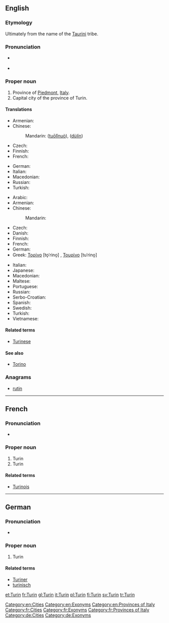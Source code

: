 ==English==

===Etymology===
Ultimately from the name of the [[w:Taurini|Taurini]] tribe.

===Pronunciation===
* {{a|UK}} {{IPA|/tjɜː(ɹ)ˈɪn/}}
* {{rhymes|ɪn}}

===Proper noun===
{{en-proper noun}}

# Province of [[Piedmont]], [[Italy]].
# Capital city of the province of Turin.

====Translations====
{{trans-top|province}}
* Armenian: {{t|hy|Թուրին|tr=T’urin}}
* Chinese:
*: Mandarin: {{zh-ts|托里諾|托里诺}} ([[tuō]][[lǐ]][[nuò]]), {{zh-ts|杜林|杜林}} ([[dù]][[lín]])
* Czech: {{t+|cs|Turín|m}}
* Finnish: {{t+|fi|Torino}}
* French: {{t+|fr|Turin}}
{{trans-mid}}
* German: {{t|de|Turin}}
* Italian: {{t+|it|Torino}}
* Macedonian: {{t|mk|Торино|n|tr=Toríno}}
* Russian: {{t+|ru|Турин|tr=Turín}}
* Turkish: {{t+|tr|Torino}}
{{trans-bottom}}

{{trans-top|city}}
* Arabic: {{t|ar|تورينو|m|tr=turiinu}}
* Armenian: {{t|hy|Թուրին|tr=T’urin}}
* Chinese:
*: Mandarin: {{t|cmn|杜林|tr=Dùlín|sc=Hani}}
* Czech: {{t+|cs|Turín|m}}
* Danish: {{t|da|Torino|c}}
* Finnish: {{t+|fi|Torino}}
* French: {{t+|fr|Turin}}
* German: {{t|de|Turin|n}}
* Greek: [[Τορίνο]] [to̞ˈrino̞] {{g|n}}, [[Τουρίνο]] [tuˈrino̞] {{g|n}}
{{trans-mid}}
* Italian: {{t+|it|Torino|f}}
* Japanese: {{t|ja|トリノ|tr=Torino}}
* Macedonian: {{t|mk|Торино|n|tr=Toríno}}
* Maltese: {{t|mt|Turin}}
* Portuguese: {{t|pt|Turim}}
* Russian: {{t+|ru|Турин|m|tr=Turín}}
* Serbo-Croatian: {{t|sh|Torino}}
* Spanish: {{t+|es|Turín|m}}
* Swedish: {{t+|sv|Turin}}
* Turkish: {{t+|tr|Torino}}
* Vietnamese: {{t|vi|Torino}}
{{trans-bottom}}

====Related terms====
* [[Turinese]]

====See also====
* [[Torino]]

===Anagrams===
* [[rutin#English|rutin]]

[[Category:en:Cities]]
[[Category:en:Exonyms]]
[[Category:en:Provinces of Italy]]

----

==French==

===Pronunciation===
* {{IPA|/tyrɛ̃/|lang=fr}}

===Proper noun===
{{fr-proper noun}}

# Turin {{gloss|province}}
# Turin {{gloss|city}}

====Related terms====
* [[Turinois]]

[[Category:fr:Cities]]
[[Category:fr:Exonyms]]
[[Category:fr:Provinces of Italy]]

----

==German==

===Pronunciation===
* {{IPA|/tuˈriːn/|lang=de}}

===Proper noun===
{{head|de|proper noun}}

# Turin

====Related terms====
* [[Turiner]]
* [[turinisch]]

[[Category:de:Cities]]
[[Category:de:Exonyms]]

[[et:Turin]]
[[fr:Turin]]
[[gl:Turin]]
[[it:Turin]]
[[pl:Turin]]
[[fi:Turin]]
[[sv:Turin]]
[[tr:Turin]]